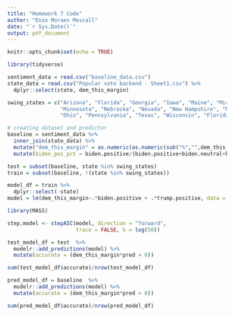 ```yaml
---
title: "Homework 7 Code"
author: "Enzo Moraes Mescall"
date: "`r Sys.Date()`"
output: pdf_document
---
```


```r
knitr::opts_chunk$set(echo = TRUE)
```

```r
library(tidyverse)
```

```r
sentiment_data = read.csv("baseline_data.csv")
state_data = read.csv("Popular vote backend - Sheet1.csv") %>%
  dplyr::select(state, dem_this_margin)
```

```r
swing_states = c("Arizona", "Florida", "Georgia", "Iowa", "Maine", "Michigan",
                 "Minnesota", "Nebraska", "Nevada", "New Hampshire", "North Carolina",
                 "Ohio", "Pennsylvania", "Texas", "Wisconsin", "Florida", "Michigan", "Ohio", "Pennsylvania")
```


```r
# creating dataset and predictor
baseline = sentiment_data %>%
  inner_join(state_data) %>%
  mutate("dem_this_margin" = as.numeric(as.numeric(sub("%","",dem_this_margin))/100)) %>%
  mutate(biden_pos_pct = biden.positive/(biden.positive+biden.neutral+biden.negative))

test = subset(baseline, state %in% swing_states)
train = subset(baseline, !(state %in% swing_states))
```
```r
model_df = train %>%
  dplyr::select(-state)
model = lm(dem_this_margin~.*biden.positive + .*trump.positive, data = model_df)

library(MASS)

step.model <- stepAIC(model, direction = "forward", 
                      trace = FALSE, k = log(50))
```

```r


test_model_df = test  %>%
  modelr::add_predictions(model) %>%
  mutate(accurate = (dem_this_margin*pred > 0))

sum(test_model_df$accurate)/nrow(test_model_df)

pred_model_df = baseline  %>%
  modelr::add_predictions(model) %>%
  mutate(accurate = (dem_this_margin*pred > 0))

sum(pred_model_df$accurate)/nrow(pred_model_df)
```







